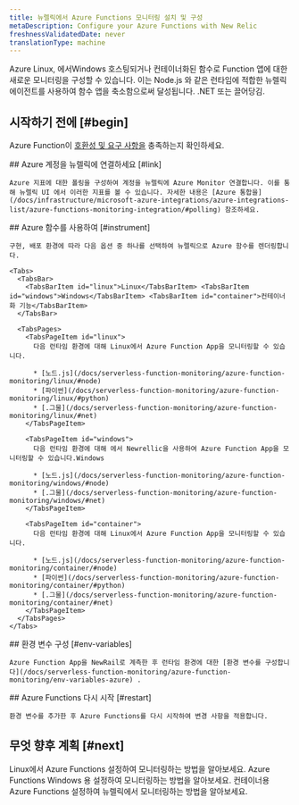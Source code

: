```yaml
---
title: 뉴렐릭에서 Azure Functions 모니터링 설치 및 구성
metaDescription: Configure your Azure Functions with New Relic
freshnessValidatedDate: never
translationType: machine
---
```


Azure Linux, 에서Windows 호스팅되거나 컨테이너화된 함수로 Function 앱에 대한 새로운 모니터링을 구성할 수 있습니다. 이는 Node.js 와 같은 런타임에 적합한 뉴렐릭 에이전트를 사용하여 함수 앱을 축소함으로써 달성됩니다. .NET 또는 끌어당김.

## 시작하기 전에 [#begin]

Azure Function이 [호환성 및 요구 사항을](/docs/serverless-function-monitoring/azure-function-monitoring/compatibility-requirement-azure-monitoring) 충족하는지 확인하세요.

<Steps>
  <Step>
    ## Azure 계정을 뉴렐릭에 연결하세요 [#link]

    Azure 지표에 대한 폴링을 구성하여 계정을 뉴렐릭에 Azure Monitor 연결합니다. 이를 통해 뉴렐릭 UI 에서 이러한 지표를 볼 수 있습니다. 자세한 내용은 [Azure 통합을](/docs/infrastructure/microsoft-azure-integrations/azure-integrations-list/azure-functions-monitoring-integration/#polling) 참조하세요.
  </Step>

  <Step>
    ## Azure 함수를 사용하여 [#instrument]

    구현, 배포 환경에 따라 다음 옵션 중 하나를 선택하여 뉴렐릭으로 Azure 함수를 렌더링합니다.

    <Tabs>
      <TabsBar>
        <TabsBarItem id="linux">Linux</TabsBarItem> <TabsBarItem id="windows">Windows</TabsBarItem> <TabsBarItem id="container">컨테이너화 기능</TabsBarItem>
      </TabsBar>

      <TabsPages>
        <TabsPageItem id="linux">
          다음 런타임 환경에 대해 Linux에서 Azure Function App을 모니터링할 수 있습니다.

          * [노드.js](/docs/serverless-function-monitoring/azure-function-monitoring/linux/#node)
          * [파이썬](/docs/serverless-function-monitoring/azure-function-monitoring/linux/#python)
          * [.그물](/docs/serverless-function-monitoring/azure-function-monitoring/linux/#net)
        </TabsPageItem>

        <TabsPageItem id="windows">
          다음 런타임 환경에 대해 에서 Newrellic을 사용하여 Azure Function App을 모니터링할 수 있습니다.Windows

          * [노드.js](/docs/serverless-function-monitoring/azure-function-monitoring/windows/#node)
          * [.그물](/docs/serverless-function-monitoring/azure-function-monitoring/windows/#net)
        </TabsPageItem>

        <TabsPageItem id="container">
          다음 런타임 환경에 대해 Linux에서 Azure Function App을 모니터링할 수 있습니다.

          * [노드.js](/docs/serverless-function-monitoring/azure-function-monitoring/container/#node)
          * [파이썬](/docs/serverless-function-monitoring/azure-function-monitoring/container/#python)
          * [.그물](/docs/serverless-function-monitoring/azure-function-monitoring/container/#net)
        </TabsPageItem>
      </TabsPages>
    </Tabs>
  </Step>

  <Step>
    ## 환경 변수 구성 [#env-variables]

    Azure Function App을 NewRail로 계측한 후 런타임 환경에 대한 [환경 변수를 구성합니다](/docs/serverless-function-monitoring/azure-function-monitoring/env-variables-azure) .
  </Step>

  <Step>
    ## Azure Functions 다시 시작 [#restart]

    환경 변수를 추가한 후 Azure Functions를 다시 시작하여 변경 사항을 적용합니다.
  </Step>
</Steps>

## 무엇 향후 계획 [#next]

<DocTiles>
  <DocTile title="Linux 측정, 사용" path="/docs/serverless-function-monitoring/azure-function-monitoring/linux">
    Linux에서 Azure Functions 설정하여 모니터링하는 방법을 알아보세요.
  </DocTile>

  <DocTile title="Windows 측정, 사용" path="/docs/serverless-function-monitoring/azure-function-monitoring/windows">
    Azure Functions Windows 용 설정하여 모니터링하는 방법을 알아보세요.
  </DocTile>

  <DocTile title="컨테이너 계측" path="/docs/serverless-function-monitoring/azure-function-monitoring/container">
    컨테이너용 Azure Functions 설정하여 뉴렐릭에서 모니터링하는 방법을 알아보세요.
  </DocTile>
</DocTiles>